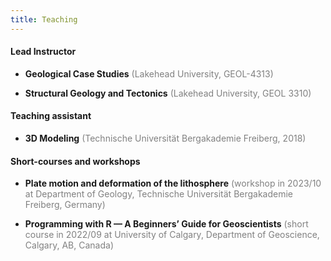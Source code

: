 ```yaml
---
title: Teaching
---
```


#### Lead Instructor

-   **Geological Case Studies** [(Lakehead University, GEOL-4313)]{style="color:grey"}

-   **Structural Geology and Tectonics** <span style="color:grey">(Lakehead University, GEOL 3310)

#### Teaching assistant

-   **3D Modeling** [(Technische Universität Bergakademie Freiberg, 2018)]{style="color:grey"}

#### Short-courses and workshops

-   **Plate motion and deformation of the lithosphere** [(workshop in 2023/10 at Department of Geology, Technische Universität Bergakademie Freiberg, Germany)]{style="color:grey"}

-   **Programming with R — A Beginners’ Guide for Geoscientists** [(short course in 2022/09 at University of Calgary, Department of Geoscience, Calgary, AB, Canada)]{style="color:grey"}
